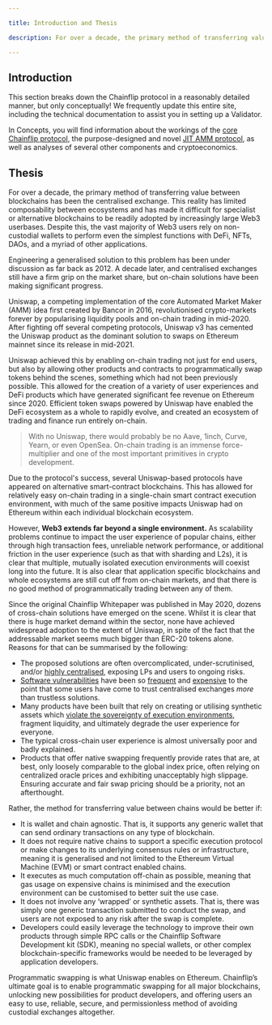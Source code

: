 ```yaml
---

title: Introduction and Thesis

description: For over a decade, the primary method of transferring value between blockchains has been the centralised exchange. This reality has limited composability between ecosystems and has made it difficult for specialist or alternative blockchains to be readily adopted by increasingly large Web3 userbases. 

---
```


## Introduction

This section breaks down the Chainflip protocol in a reasonably detailed manner, but only conceptually! We frequently update this entire site, including the technical documentation to assist you in setting up a Validator.

In Concepts, you will find information about the workings of the [core Chainflip protocol](/protocol/protocol-overview), the purpose-designed and novel [JIT AMM protocol](/protocol/just-in-time-amm-protocol), as well as analyses of several other components and cryptoeconomics.&#x20;

## Thesis

For over a decade, the primary method of transferring value between blockchains has been the centralised exchange. This reality has limited composability between ecosystems and has made it difficult for specialist or alternative blockchains to be readily adopted by increasingly large Web3 userbases. Despite this, the vast majority of Web3 users rely on non-custodial wallets to perform even the simplest functions with DeFi, NFTs, DAOs, and a myriad of other applications.

Engineering a generalised solution to this problem has been under discussion as far back as 2012. A decade later, and centralised exchanges still have a firm grip on the market share, but on-chain solutions have been making significant progress.

Uniswap, a competing implementation of the core Automated Market Maker (AMM) idea first created by Bancor in 2016, revolutionised crypto-markets forever by popularising liquidity pools and on-chain trading in mid-2020. After fighting off several competing protocols, Uniswap v3 has cemented the Uniswap product as the dominant solution to swaps on Ethereum mainnet since its release in mid-2021.

Uniswap achieved this by enabling on-chain trading not just for end users, but also by allowing other products and contracts to programmatically swap tokens behind the scenes, something which had not been previously possible. This allowed for the creation of a variety of user experiences and DeFi products which have generated significant fee revenue on Ethereum since 2020. Efficient token swaps powered by Uniswap have enabled the DeFi ecosystem as a whole to rapidly evolve, and created an ecosystem of trading and finance run entirely on-chain.

> With no Uniswap, there would probably be no Aave, 1inch, Curve, Yearn, or even OpenSea. On-chain trading is an immense force-multiplier and one of the most important primitives in crypto development.

Due to the protocol's success, several Uniswap-based protocols have appeared on alternative smart-contract blockchains. This has allowed for relatively easy on-chain trading in a single-chain smart contract execution environment, with much of the same positive impacts Uniswap had on Ethereum within each individual blockchain ecosystem.

However, **Web3 extends far beyond a single environment.** As scalability problems continue to impact the user experience of popular chains, either through high transaction fees, unreliable network performance, or additional friction in the user experience (such as that with sharding and L2s), it is clear that multiple, mutually isolated execution environments will coexist long into the future. It is also clear that application specific blockchains and whole ecosystems are still cut off from on-chain markets, and that there is no good method of programmatically trading between any of them.

Since the original Chainflip Whitepaper was published in May 2020, dozens of cross-chain solutions have emerged on the scene. Whilst it is clear that there is huge market demand within the sector, none have achieved widespread adoption to the extent of Uniswap, in spite of the fact that the addressable market seems much bigger than ERC-20 tokens alone. Reasons for that can be summarised by the following:

* The proposed solutions are often overcomplicated, under-scrutinised, and/or [highly centralised](https://twitter.com/trayvox/status/1508734174705987586), exposing LPs and users to ongoing risks.
* [Software vulnerabilities](https://www.businessinsider.in/investment/news/one-of-the-largest-cryptocurrency-swapping-platforms-just-lost-1-3-million-as-users-failed-to-update-approvals/articleshow/88992186.cms) have been so [frequent](https://rekt.news/wormhole-rekt/) and [expensive](https://rekt.news/polynetwork-rekt/) to the point that some users have come to trust centralised exchanges _more_ than trustless solutions.&#x20;
* Many products have been built that rely on creating or utilising synthetic assets which [violate the sovereignty of execution environments](https://old.reddit.com/r/ethereum/comments/rwojtk/ama\_we\_are\_the\_efs\_research\_team\_pt\_7\_07\_january/hrngyk8/), fragment liquidity, and ultimately degrade the user experience for everyone.
* The typical cross-chain user experience is almost universally poor and badly explained.
* Products that offer native swapping frequently provide rates that are, at best, only loosely comparable to the global index price, often relying on centralized oracle prices and exhibiting unacceptably high slippage. Ensuring accurate and fair swap pricing should be a priority, not an afterthought.

Rather, the method for transferring value between chains would be better if:

* It is wallet and chain agnostic. That is, it supports any generic wallet that can send ordinary transactions on any type of blockchain.
* It does not require native chains to support a specific execution protocol or make changes to its underlying consensus rules or infrastructure, meaning it is generalised and not limited to the Ethereum Virtual Machine (EVM) or smart contract enabled chains.
* It executes as much computation off-chain as possible, meaning that gas usage on expensive chains is minimised and the execution environment can be customised to better suit the use case.
* It does not involve any ‘wrapped’ or synthetic assets. That is, there was simply one generic transaction submitted to conduct the swap, and users are not exposed to any risk after the swap is complete.
* Developers could easily leverage the technology to improve their own products through simple RPC calls or the Chainflip Software Development kit (SDK), meaning no special wallets, or other complex blockchain-specific frameworks would be needed to be leveraged by application developers.

Programmatic swapping is what Uniswap enables on Ethereum. Chainflip’s ultimate goal is to enable programmatic swapping for all major blockchains, unlocking new possibilities for product developers, and offering users an easy to use, reliable, secure, and permissionless method of avoiding custodial exchanges altogether.
